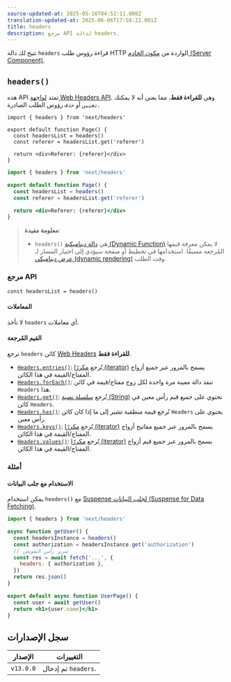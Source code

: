```yaml
---
source-updated-at: 2025-05-16T04:52:11.000Z
translation-updated-at: 2025-06-06T17:58:22.001Z
title: headers
description: مرجع API لدالة headers.
---
```


تتيح لك دالة `headers` قراءة رؤوس طلب HTTP الواردة من [مكون الخادم (Server Component)](/docs/app/building-your-application/rendering/server-components).

## `headers()`

هذه API تمتد [لواجهة Web Headers API](https://developer.mozilla.org/docs/Web/API/Headers). وهي **للقراءة فقط**، مما يعني أنه لا يمكنك `تعيين` أو `حذف` رؤوس الطلب الصادرة.

```tsx filename="app/page.tsx" switcher
import { headers } from 'next/headers'

export default function Page() {
  const headersList = headers()
  const referer = headersList.get('referer')

  return <div>Referer: {referer}</div>
}
```

```jsx filename="app/page.js" switcher
import { headers } from 'next/headers'

export default function Page() {
  const headersList = headers()
  const referer = headersList.get('referer')

  return <div>Referer: {referer}</div>
}
```

> **معلومة مفيدة**:
>
> - `headers()` هي [دالة ديناميكية (Dynamic Function)](/docs/app/building-your-application/rendering/server-components#server-rendering-strategies#dynamic-functions) لا يمكن معرفة قيمها المُرجعة مسبقًا. استخدامها في تخطيط أو صفحة سيؤدي إلى اختيار المسار لـ [عرض ديناميكي (dynamic rendering)](/docs/app/building-your-application/rendering/server-components#dynamic-rendering) وقت الطلب.

### مرجع API

```tsx
const headersList = headers()
```

#### المعاملات

لا تأخذ `headers` أي معاملات.

#### القيم المُرجعة

ترجع `headers` كائن [Web Headers](https://developer.mozilla.org/docs/Web/API/Headers) **للقراءة فقط**.

- [`Headers.entries()`](https://developer.mozilla.org/docs/Web/API/Headers/entries): تُرجع [مكررًا (iterator)](https://developer.mozilla.org/docs/Web/JavaScript/Reference/Iteration_protocols) يسمح بالمرور عبر جميع أزواج المفتاح/القيمة في هذا الكائن.
- [`Headers.forEach()`](https://developer.mozilla.org/docs/Web/API/Headers/forEach): تنفذ دالة معينة مرة واحدة لكل زوج مفتاح/قيمة في كائن `Headers` هذا.
- [`Headers.get()`](https://developer.mozilla.org/docs/Web/API/Headers/get): تُرجع [سلسلة نصية (String)](https://developer.mozilla.org/docs/Web/JavaScript/Reference/Global_Objects/String) تحتوي على جميع قيم رأس معين في كائن `Headers`.
- [`Headers.has()`](https://developer.mozilla.org/docs/Web/API/Headers/has): تُرجع قيمة منطقية تشير إلى ما إذا كان كائن `Headers` يحتوي على رأس معين.
- [`Headers.keys()`](https://developer.mozilla.org/docs/Web/API/Headers/keys): تُرجع [مكررًا (iterator)](https://developer.mozilla.org/docs/Web/JavaScript/Reference/Iteration_protocols) يسمح بالمرور عبر جميع مفاتيح أزواج المفتاح/القيمة في هذا الكائن.
- [`Headers.values()`](https://developer.mozilla.org/docs/Web/API/Headers/values): تُرجع [مكررًا (iterator)](https://developer.mozilla.org/docs/Web/JavaScript/Reference/Iteration_protocols) يسمح بالمرور عبر جميع قيم أزواج المفتاح/القيمة في هذا الكائن.

### أمثلة

#### الاستخدام مع جلب البيانات

يمكن استخدام `headers()` مع [Suspense لجلب البيانات (Suspense for Data Fetching)](/docs/app/building-your-application/data-fetching/fetching-caching-and-revalidating).

```jsx filename="app/page.js"
import { headers } from 'next/headers'

async function getUser() {
  const headersInstance = headers()
  const authorization = headersInstance.get('authorization')
  // تمرير رأس التفويض
  const res = await fetch('...', {
    headers: { authorization },
  })
  return res.json()
}

export default async function UserPage() {
  const user = await getUser()
  return <h1>{user.name}</h1>
}
```

## سجل الإصدارات

| الإصدار   | التغييرات               |
| --------- | --------------------- |
| `v13.0.0` | تم إدخال `headers`. |